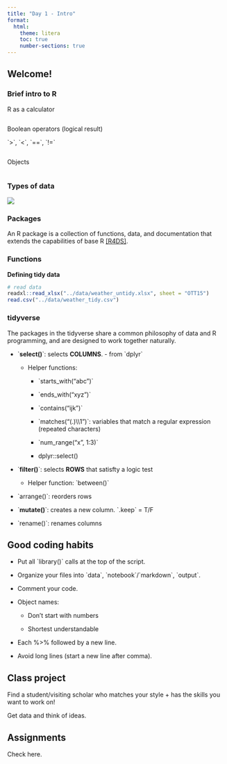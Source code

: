 ```yaml
---
title: "Day 1 - Intro"
format:
  html:
    theme: litera
    toc: true
    number-sections: true
---
```


## Welcome!

### Brief intro to R

R as a calculator

```r

```

Boolean operators (logical result)

\`\>\`, \`\<\`, \`==\`, \`!=\`

```r

```

Objects

```r

```

### Types of data

![](images/data_structures.png)

### Packages

An R package is a collection of functions, data, and documentation that extends the capabilities of base R [\[R4DS\]](https://r4ds.had.co.nz/introduction.html#r).

### Functions

**Defining tidy data**

```r
# read data
readxl::read_xlsx("../data/weather_untidy.xlsx", sheet = "OTT15")
read.csv("../data/weather_tidy.csv")

```

### tidyverse

The packages in the tidyverse share a common philosophy of data and R programming, and are designed to work together naturally.

-   \`**select()**\`: selects **COLUMNS**. - from \`dplyr\`

    -   Helper functions:

        -   \`starts_with("abc")\`

        -   \`ends_with("xyz")\`

        -   \`contains("ijk")\`

        -   \`matches("(.)\\\\1")\`: variables that match a regular expression (repeated characters)

        -   \`num_range("x", 1:3)\`

        -   dplyr::select()

-   \`**filter()**\`: selects **ROWS** that satisfty a logic test

    -   Helper function: \`between()\`

-   \`arrange()\`: reorders rows

-   \`**mutate()**\`: creates a new column. \`.keep\` = T/F

-   \`rename()\`: renames columns

## Good coding habits

-   Put all \`library()\` calls at the top of the script.

-   Organize your files into \`data\`, \`notebook\`/\`markdown\`, \`output\`.

-   Comment your code.

-   Object names:

    -   Don't start with numbers

    -   Shortest understandable

-   Each %>% followed by a new line.

-   Avoid long lines (start a new line after comma).

## Class project

Find a student/visiting scholar who matches your style + has the skills you want to work on!

Get data and think of ideas.

## Assignments

Check here.
